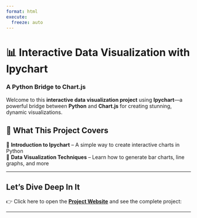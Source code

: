 ```yaml
---
format: html
execute:
  freeze: auto
---
```


# 📊 Interactive Data Visualization with Ipychart  
### A Python Bridge to Chart.js  

Welcome to this **interactive data visualization project** using **Ipychart**—a powerful bridge between **Python** and **Chart.js** for creating stunning, dynamic visualizations.  

## 🚀 What This Project Covers  
🔹 **Introduction to Ipychart** – A simple way to create interactive charts in Python  
🔹 **Data Visualization Techniques** – Learn how to generate bar charts, line graphs, and more

---

## **Let's Dive Deep In It**  
👉 Click here to open the **[Project Website](PSDV_Exposition.ipynb)** and see the complete project:  



---
